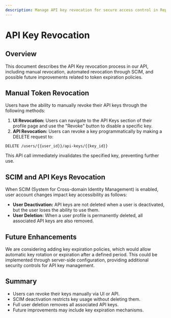 ```yaml
---
description: Manage API key revocation for secure access control in ReportPortal test automation reporting tools with manual and automated options.
---
```


# API Key Revocation

## Overview

This document describes the API Key revocation process in our API, including manual revocation, automated revocation through SCIM, and possible future improvements related to token expiration policies.

## Manual Token Revocation

Users have the ability to manually revoke their API keys through the following methods:

1. **UI Revocation:** Users can navigate to the API Keys section of their profile page and use the "Revoke" button to disable a specific key.
2. **API Revocation:** Users can revoke a key programmatically by making a DELETE request to:

```http
DELETE /users/{{user_id}}/api-keys/{{key_id}}
```

This API call immediately invalidates the specified key, preventing further use.

## SCIM and API Keys Revocation

When SCIM (System for Cross-domain Identity Management) is enabled, user account changes impact key accessibility as follows:

- **User Deactivation:** API keys are not deleted when a user is deactivated, but the user loses the ability to use them.
- **User Deletion:** When a user profile is permanently deleted, all associated API keys are also removed.

## Future Enhancements

We are considering adding key expiration policies, which would allow automatic key rotation or expiration after a defined period. This could be implemented through server-side configuration, providing additional security controls for API key management.

## Summary

- Users can revoke their keys manually via UI or API.
- SCIM deactivation restricts key usage without deleting them.
- Full user deletion removes all associated API keys.
- Future improvements may include key expiration mechanisms.
